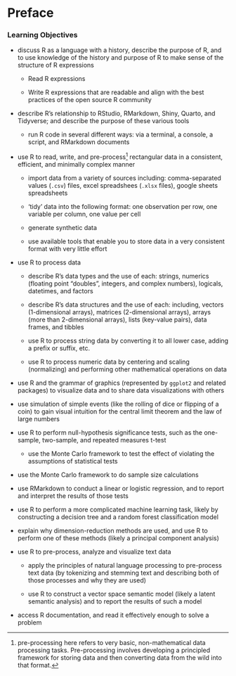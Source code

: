# Preface {.unnumbered}

### Learning Objectives

-   discuss R as a language with a history, describe the purpose of R, and to use knowledge of the history and purpose of R to make sense of the structure of R expressions

    -   Read R expressions

    -   Write R expressions that are readable and align with the best practices of the open source R community

-   describe R's relationship to RStudio, RMarkdown, Shiny, Quarto, and Tidyverse; and describe the purpose of these various tools

    -   run R code in several different ways: via a terminal, a console, a script, and RMarkdown documents

-   use R to read, write, and pre-process[^index-1] rectangular data in a consistent, efficient, and minimally complex manner

    -   import data from a variety of sources including: comma-separated values (`.csv`) files, excel spreadshees (`.xlsx` files), google sheets spreadsheets

    -   'tidy' data into the following format: one observation per row, one variable per column, one value per cell

    -   generate synthetic data

    -   use available tools that enable you to store data in a very consistent format with very little effort

-   use R to process data

    -   describe R's data types and the use of each: strings, numerics (floating point "doubles", integers, and complex numbers), logicals, datetimes, and factors

    -   describe R's data structures and the use of each: including, vectors (1-dimensional arrays), matrices (2-dimensional arrays), arrays (more than 2-dimensional arrays), lists (key-value pairs), data frames, and tibbles

    -   use R to process string data by converting it to all lower case, adding a prefix or suffix, etc.

    -   use R to process numeric data by centering and scaling (normalizing) and performing other mathematical operations on data

-   use R and the grammar of graphics (represented by `ggplot2` and related packages) to visualize data and to share data visualizations with others

-   use simulation of simple events (like the rolling of dice or flipping of a coin) to gain visual intuition for the central limit theorem and the law of large numbers

-   use R to perform null-hypothesis significance tests, such as the one-sample, two-sample, and repeated measures t-test

    -   use the Monte Carlo framework to test the effect of violating the assumptions of statistical tests

-   use the Monte Carlo framework to do sample size calculations

-   use RMarkdown to conduct a linear or logistic regression, and to report and interpret the results of those tests

-   use R to perform a more complicated machine learning task, likely by constructing a decision tree and a random forest classification model

-   explain why dimension-reduction methods are used, and use R to perform one of these methods (likely a principal component analysis)

-   use R to pre-process, analyze and visualize text data

    -   apply the principles of natural language processing to pre-process text data (by tokenizing and stemming text and describing both of those processes and why they are used)

    -   use R to construct a vector space semantic model (likely a latent semantic analysis) and to report the results of such a model

-   access R documentation, and read it effectively enough to solve a problem

[^index-1]: pre-processing here refers to very basic, non-mathematical data processing tasks. Pre-processing involves developing a principled framework for storing data and then converting data from the wild into that format.
